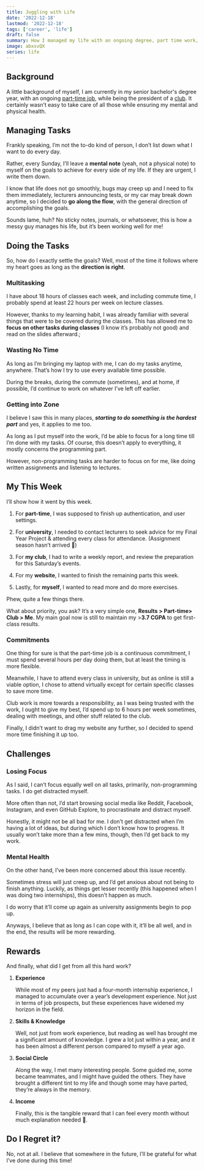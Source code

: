 ```yaml
---
title: Juggling with Life
date: '2022-12-18'
lastmod: '2022-12-18'
tags: ['career', 'life']
draft: false
summary: How I managed my life with an ongoing degree, part time work, clubs and life
image: abxsvQX
series: life
---
```


<TOCInline toc={props.toc} />

## Background

<ImgurImage
  size="large thumbnail"
  imgurId="c3w8nbn"
  format="jpg"
  alt="A man wearing many hats"
  width={300}
  height={200}
/>

A little background of myself, I am currently in my senior bachelor's degree year, with an ongoing [part-time job](https://www.mindworks.xyz/), while being the president of a [club](https://apu-apac.netlify.app/). It certainly wasn’t easy to take care of all those while ensuring my mental and physical health.

## Managing Tasks

<ImgurImage
  size="large thumbnail"
  imgurId="KryO6YK"
  format="png"
  alt="Nope, not doing todo list"
  width={300}
  height={300}
/>

Frankly speaking, I’m not the to-do kind of person, I don’t list down what I want to do every day.

Rather, every Sunday, I’ll leave a **mental note** (yeah, not a physical note) to myself on the goals to achieve for every side of my life. If they are urgent, I write them down.

I know that life does not go smoothly, bugs may creep up and I need to fix them immediately, lecturers announcing tests, or my car may break down anytime, so I decided to **go along the flow**, with the general direction of accomplishing the goals.

Sounds lame, huh? No sticky notes, journals, or whatsoever, this is how a messy guy manages his life, but it’s been working well for me!

## Doing the Tasks

So, how do I exactly settle the goals? Well, most of the time it follows where my heart goes as long as the **direction is right**.

### Multitasking

<ImgurImage
  size="large thumbnail"
  imgurId="7X9Bz1Z"
  format="png"
  alt="Multitasking in action"
  width={400}
  height={200}
/>

I have about 18 hours of classes each week, and including commute time, I probably spend at least 22 hours per week on lecture classes.

However, thanks to my learning habit, I was already familiar with several things that were to be covered during the classes. This has allowed me to **focus on other tasks during classes** (I know it’s probably not good) and read on the slides afterward.;

### Wasting No Time

As long as I’m bringing my laptop with me, I can do my tasks anytime, anywhere. That’s how I try to use every available time possible.

During the breaks, during the commute (sometimes), and at home, if possible, I’d continue to work on whatever I’ve left off earlier.

### Getting into Zone

<ImgurImage
  size="large thumbnail"
  imgurId="HdBQ1Hw"
  format="jpg"
  alt="Getting into the zone"
  width={300}
  height={300}
/>

I believe I saw this in many places, ***starting to do something is the hardest part*** and yes, it applies to me too.

As long as I put myself into the work, I’d be able to focus for a long time till I’m done with my tasks. Of course, this doesn’t apply to everything, it mostly concerns the programming part.

However, non-programming tasks are harder to focus on for me, like doing written assignments and listening to lectures.

## My This Week

I’ll show how it went by this week.

1.  For **part-time**, I was supposed to finish up authentication, and user settings.
    
2.  For **university**, I needed to contact lecturers to seek advice for my Final Year Project & attending every class for attendance. (Assignment season hasn’t arrived 🤥)
    
3.  For **my club**, I had to write a weekly report, and review the preparation for this Saturday’s events.
    
4.  For my **website**, I wanted to finish the remaining parts this week.
    
5.  Lastly, for **myself**, I wanted to read more and do more exercises.
    

Phew, quite a few things there.

What about priority, you ask? It’s a very simple one, **Results &gt; Part-time&gt; Club &gt; Me**. My main goal now is still to maintain my &gt;**3.7 CGPA** to get first-class results.

### Commitments

One thing for sure is that the part-time job is a continuous commitment, I must spend several hours per day doing them, but at least the timing is more flexible.

Meanwhile, I have to attend every class in university, but as online is still a viable option, I chose to attend virtually except for certain specific classes to save more time.

Club work is more towards a responsibility, as I was being trusted with the work, I ought to give my best, I’d spend up to 6 hours per week sometimes, dealing with meetings, and other stuff related to the club.

Finally, I didn’t want to drag my website any further, so I decided to spend more time finishing it up too.

## Challenges

### Losing Focus

<ImgurImage
  size="large thumbnail"
  imgurId="vPl34Bp"
  format="png"
  alt="Distraction"
  width={500}
  height={300}
/>

As I said, I can’t focus equally well on all tasks, primarily, non-programming tasks. I do get distracted myself.

More often than not, I’d start browsing social media like Reddit, Facebook, Instagram, and even GitHub Explore, to procrastinate and distract myself.

Honestly, it might not be all bad for me. I don’t get distracted when I’m having a lot of ideas, but during which I don’t know how to progress. It usually won’t take more than a few mins, though, then I’d get back to my work.

### Mental Health

<ImgurImage
  size="large thumbnail"
  imgurId="92SEwvj"
  format="png"
  alt="Anxiety?"
  width={400}
  height={240}
/>

On the other hand, I’ve been more concerned about this issue recently.

Sometimes stress will just creep up, and I’d get anxious about not being to finish anything. Luckily, as things get lesser recently (this happened when I was doing two internships), this doesn’t happen as much.

I do worry that it’ll come up again as university assignments begin to pop up.

Anyways, I believe that as long as I can cope with it, it’ll be all well, and in the end, the results will be more rewarding.

## Rewards

<ImgurImage
  size="large thumbnail"
  imgurId="wgpvf1f"
  format="jpeg"
  alt="Reaching mountain top"
  width={500}
  height={400}
/>

And finally, what did I get from all this hard work?

1.  **Experience**
    
    While most of my peers just had a four-month internship experience, I managed to accumulate over a year’s development experience. Not just in terms of job prospects, but these experiences have widened my horizon in the field.
    
2.  **Skills & Knowledge**
    
    Well, not just from work experience, but reading as well has brought me a significant amount of knowledge. I grew a lot just within a year, and it has been almost a different person compared to myself a year ago.
    
3.  **Social Circle**
    
    Along the way, I met many interesting people. Some guided me, some became teammates, and I might have guided the others. They have brought a different tint to my life and though some may have parted, they’re always in the memory.
    
4.  **Income**
    
    Finally, this is the tangible reward that I can feel every month without much explanation needed 🤑.
    

## Do I Regret it?

No, not at all. I believe that somewhere in the future, I’ll be grateful for what I’ve done during this time!